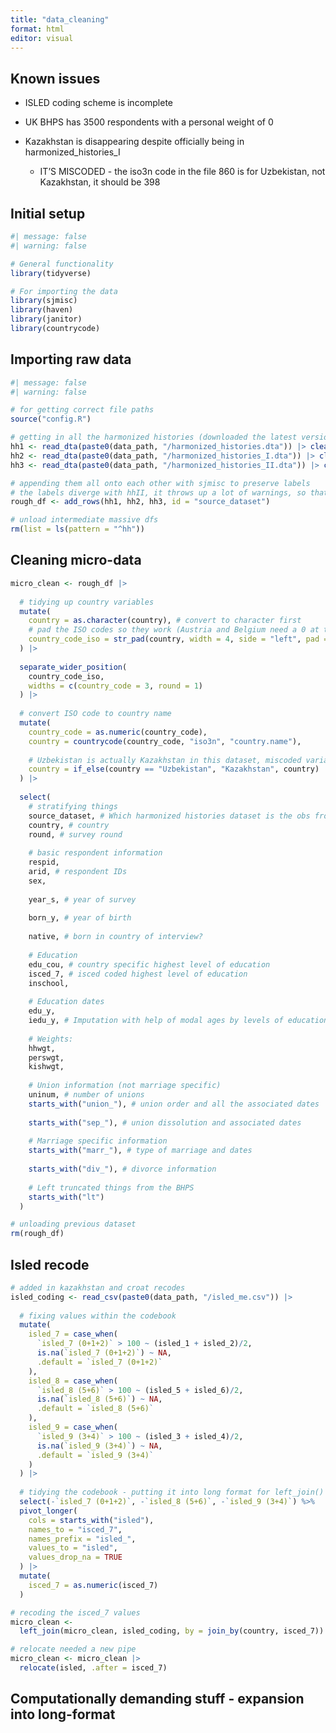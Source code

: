 ```yaml
---
title: "data_cleaning"
format: html
editor: visual
---
```


## Known issues

-   ISLED coding scheme is incomplete

-   UK BHPS has 3500 respondents with a personal weight of 0

-   Kazakhstan is disappearing despite officially being in harmonized_histories_I

    -   IT'S MISCODED - the iso3n code in the file 860 is for Uzbekistan, not Kazakhstan, it should be 398

## Initial setup

```r
#| message: false
#| warning: false

# General functionality
library(tidyverse)

# For importing the data
library(sjmisc)
library(haven)
library(janitor)
library(countrycode)
```

## Importing raw data

```r
#| message: false
#| warning: false

# for getting correct file paths
source("config.R")

# getting in all the harmonized histories (downloaded the latest version from September)
hh1 <- read_dta(paste0(data_path, "/harmonized_histories.dta")) |> clean_names("snake")
hh2 <- read_dta(paste0(data_path, "/harmonized_histories_I.dta")) |> clean_names("snake")
hh3 <- read_dta(paste0(data_path, "/harmonized_histories_II.dta")) |> clean_names("snake")

# appending them all onto each other with sjmisc to preserve labels
# the labels diverge with hhII, it throws up a lot of warnings, so that's why I silence them
rough_df <- add_rows(hh1, hh2, hh3, id = "source_dataset")

# unload intermediate massive dfs
rm(list = ls(pattern = "^hh"))
```

## Cleaning micro-data

```r
micro_clean <- rough_df |> 
  
  # tidying up country variables
  mutate(
    country = as.character(country), # convert to character first
    # pad the ISO codes so they work (Austria and Belgium need a 0 at the beginning)
    country_code_iso = str_pad(country, width = 4, side = "left", pad = "0")
  ) |> 
  
  separate_wider_position(
    country_code_iso,
    widths = c(country_code = 3, round = 1)
  ) |> 
  
  # convert ISO code to country name
  mutate(
    country_code = as.numeric(country_code),
    country = countrycode(country_code, "iso3n", "country.name"),
    
    # Uzbekistan is actually Kazakhstan in this dataset, miscoded variable
    country = if_else(country == "Uzbekistan", "Kazakhstan", country)
  ) |> 
  
  select(
    # stratifying things
    source_dataset, # Which harmonized histories dataset is the obs from
    country, # country
    round, # survey round
    
    # basic respondent information
    respid,
    arid, # respondent IDs
    sex,
    
    year_s, # year of survey
    
    born_y, # year of birth
    
    native, # born in country of interview?
    
    # Education
    edu_cou, # country specific highest level of education
    isced_7, # isced coded highest level of education
    inschool,
    
    # Education dates
    edu_y,
    iedu_y, # Imputation with help of modal ages by levels of education if imputed year>year of interview==>.a
    
    # Weights:
    hhwgt,
    perswgt,
    kishwgt,
    
    # Union information (not marriage specific)
    uninum, # number of unions
    starts_with("union_"), # union order and all the associated dates
    
    starts_with("sep_"), # union dissolution and associated dates
    
    # Marriage specific information
    starts_with("marr_"), # type of marriage and dates
    
    starts_with("div_"), # divorce information
    
    # Left truncated things from the BHPS
    starts_with("lt")
  )

# unloading previous dataset
rm(rough_df)
```

## Isled recode

```r
# added in kazakhstan and croat recodes
isled_coding <- read_csv(paste0(data_path, "/isled_me.csv")) |> 
  
  # fixing values within the codebook
  mutate(
    isled_7 = case_when(
      `isled_7 (0+1+2)` > 100 ~ (isled_1 + isled_2)/2,
      is.na(`isled_7 (0+1+2)`) ~ NA,
      .default = `isled_7 (0+1+2)`
    ),
    isled_8 = case_when(
      `isled_8 (5+6)` > 100 ~ (isled_5 + isled_6)/2,
      is.na(`isled_8 (5+6)`) ~ NA,
      .default = `isled_8 (5+6)`
    ),
    isled_9 = case_when(
      `isled_9 (3+4)` > 100 ~ (isled_3 + isled_4)/2,
      is.na(`isled_9 (3+4)`) ~ NA,
      .default = `isled_9 (3+4)`
    )
  ) |> 
  
  # tidying the codebook - putting it into long format for left_join() later
  select(-`isled_7 (0+1+2)`, -`isled_8 (5+6)`, -`isled_9 (3+4)`) %>% 
  pivot_longer(
    cols = starts_with("isled"),
    names_to = "isced_7",
    names_prefix = "isled_",
    values_to = "isled",
    values_drop_na = TRUE
  ) |>  
  mutate(
    isced_7 = as.numeric(isced_7)
  )

# recoding the isced_7 values
micro_clean <- 
  left_join(micro_clean, isled_coding, by = join_by(country, isced_7))

# relocate needed a new pipe
micro_clean <- micro_clean |> 
  relocate(isled, .after = isced_7)
```

## Computationally demanding stuff - expansion into long-format
